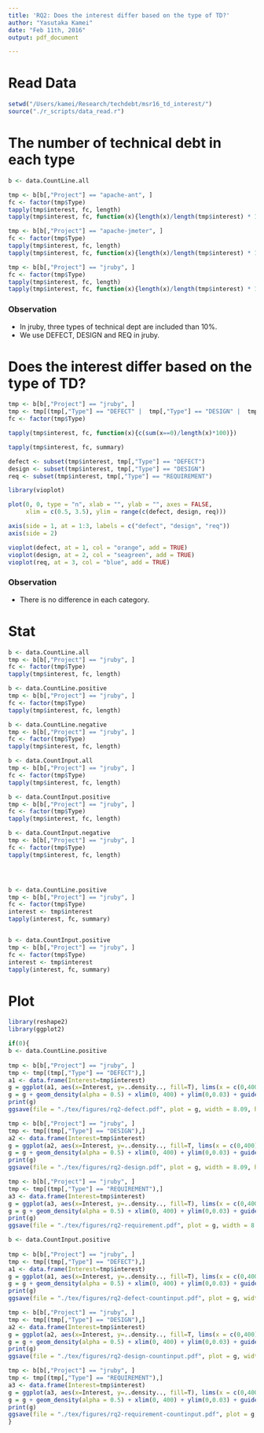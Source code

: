 ```yaml
---
title: 'RQ2: Does the interest differ based on the type of TD?'
author: "Yasutaka Kamei"
date: "Feb 11th, 2016"
output: pdf_document

---
```

# Read Data
```r
setwd("/Users/kamei/Research/techdebt/msr16_td_interest/")
source("./r_scripts/data_read.r")
```

# The number of technical debt in each type
```r
b <- data.CountLine.all

tmp <- b[b[,"Project"] == "apache-ant", ]
fc <- factor(tmp$Type)
tapply(tmp$interest, fc, length)
tapply(tmp$interest, fc, function(x){length(x)/length(tmp$interest) * 100})

tmp <- b[b[,"Project"] == "apache-jmeter", ]
fc <- factor(tmp$Type)
tapply(tmp$interest, fc, length)
tapply(tmp$interest, fc, function(x){length(x)/length(tmp$interest) * 100})

tmp <- b[b[,"Project"] == "jruby", ]
fc <- factor(tmp$Type)
tapply(tmp$interest, fc, length)
tapply(tmp$interest, fc, function(x){length(x)/length(tmp$interest) * 100})
```

### Observation
- In jruby, three types of technical dept are included than 10%.
- We use DEFECT, DESIGN and REQ in jruby.

# Does the interest differ based on the type of TD?


```r
tmp <- b[b[,"Project"] == "jruby", ]
tmp <- tmp[(tmp[,"Type"] == "DEFECT" |  tmp[,"Type"] == "DESIGN" |  tmp[,"Type"] == "REQUIREMENT"),]
fc <- factor(tmp$Type)

tapply(tmp$interest, fc, function(x){c(sum(x==0)/length(x)*100)})

tapply(tmp$interest, fc, summary)

defect <- subset(tmp$interest, tmp[,"Type"] == "DEFECT")
design <- subset(tmp$interest, tmp[,"Type"] == "DESIGN")
req <- subset(tmp$interest, tmp[,"Type"] == "REQUIREMENT")

library(vioplot)

plot(0, 0, type = "n", xlab = "", ylab = "", axes = FALSE,
     xlim = c(0.5, 3.5), ylim = range(c(defect, design, req)))

axis(side = 1, at = 1:3, labels = c("defect", "design", "req"))
axis(side = 2)                                     

vioplot(defect, at = 1, col = "orange", add = TRUE)
vioplot(design, at = 2, col = "seagreen", add = TRUE)
vioplot(req, at = 3, col = "blue", add = TRUE)
```

### Observation
- There is no difference in each category.

# Stat
```r

b <- data.CountLine.all
tmp <- b[b[,"Project"] == "jruby", ]
fc <- factor(tmp$Type)
tapply(tmp$interest, fc, length)

b <- data.CountLine.positive
tmp <- b[b[,"Project"] == "jruby", ]
fc <- factor(tmp$Type)
tapply(tmp$interest, fc, length)

b <- data.CountLine.negative
tmp <- b[b[,"Project"] == "jruby", ]
fc <- factor(tmp$Type)
tapply(tmp$interest, fc, length)

b <- data.CountInput.all
tmp <- b[b[,"Project"] == "jruby", ]
fc <- factor(tmp$Type)
tapply(tmp$interest, fc, length)

b <- data.CountInput.positive
tmp <- b[b[,"Project"] == "jruby", ]
fc <- factor(tmp$Type)
tapply(tmp$interest, fc, length)

b <- data.CountInput.negative
tmp <- b[b[,"Project"] == "jruby", ]
fc <- factor(tmp$Type)
tapply(tmp$interest, fc, length)




b <- data.CountLine.positive
tmp <- b[b[,"Project"] == "jruby", ]
fc <- factor(tmp$Type)
interest <- tmp$interest
tapply(interest, fc, summary)


b <- data.CountInput.positive
tmp <- b[b[,"Project"] == "jruby", ]
fc <- factor(tmp$Type)
interest <- tmp$interest
tapply(interest, fc, summary)
```

# Plot
```r
library(reshape2)
library(ggplot2)

if(0){
b <- data.CountLine.positive
  
tmp <- b[b[,"Project"] == "jruby", ]
tmp <- tmp[(tmp[,"Type"] == "DEFECT"),]
a1 <- data.frame(Interest=tmp$interest) 
g = ggplot(a1, aes(x=Interest, y=..density.., fill=T), lims(x = c(0,400)))
g = g + geom_density(alpha = 0.5) + xlim(0, 400) + ylim(0,0.03) + guides(fill=FALSE)
print(g)
ggsave(file = "./tex/figures/rq2-defect.pdf", plot = g, width = 8.09, height = 5)

tmp <- b[b[,"Project"] == "jruby", ]
tmp <- tmp[(tmp[,"Type"] == "DESIGN"),]
a2 <- data.frame(Interest=tmp$interest) 
g = ggplot(a2, aes(x=Interest, y=..density.., fill=T, lims(x = c(0,400))))
g = g + geom_density(alpha = 0.5) + xlim(0, 400) + ylim(0,0.03) + guides(fill=FALSE)
print(g)
ggsave(file = "./tex/figures/rq2-design.pdf", plot = g, width = 8.09, height = 5)

tmp <- b[b[,"Project"] == "jruby", ]
tmp <- tmp[(tmp[,"Type"] == "REQUIREMENT"),]
a3 <- data.frame(Interest=tmp$interest) 
g = ggplot(a3, aes(x=Interest, y=..density.., fill=T), lims(x = c(0,400)))
g = g + geom_density(alpha = 0.5) + xlim(0, 400) + ylim(0,0.03) + guides(fill=FALSE)
print(g)
ggsave(file = "./tex/figures/rq2-requirement.pdf", plot = g, width = 8.09, height = 5)

b <- data.CountInput.positive
  
tmp <- b[b[,"Project"] == "jruby", ]
tmp <- tmp[(tmp[,"Type"] == "DEFECT"),]
a1 <- data.frame(Interest=tmp$interest) 
g = ggplot(a1, aes(x=Interest, y=..density.., fill=T), lims(x = c(0,400)))
g = g + geom_density(alpha = 0.5) + xlim(0, 400) + ylim(0,0.03) + guides(fill=FALSE)
print(g)
ggsave(file = "./tex/figures/rq2-defect-countinput.pdf", plot = g, width = 8.09, height = 5)

tmp <- b[b[,"Project"] == "jruby", ]
tmp <- tmp[(tmp[,"Type"] == "DESIGN"),]
a2 <- data.frame(Interest=tmp$interest) 
g = ggplot(a2, aes(x=Interest, y=..density.., fill=T, lims(x = c(0,400))))
g = g + geom_density(alpha = 0.5) + xlim(0, 400) + ylim(0,0.03) + guides(fill=FALSE)
print(g)
ggsave(file = "./tex/figures/rq2-design-countinput.pdf", plot = g, width = 8.09, height = 5)

tmp <- b[b[,"Project"] == "jruby", ]
tmp <- tmp[(tmp[,"Type"] == "REQUIREMENT"),]
a3 <- data.frame(Interest=tmp$interest) 
g = ggplot(a3, aes(x=Interest, y=..density.., fill=T), lims(x = c(0,400)))
g = g + geom_density(alpha = 0.5) + xlim(0, 400) + ylim(0,0.03) + guides(fill=FALSE)
print(g)
ggsave(file = "./tex/figures/rq2-requirement-countinput.pdf", plot = g, width = 8.09, height = 5)
}
```
